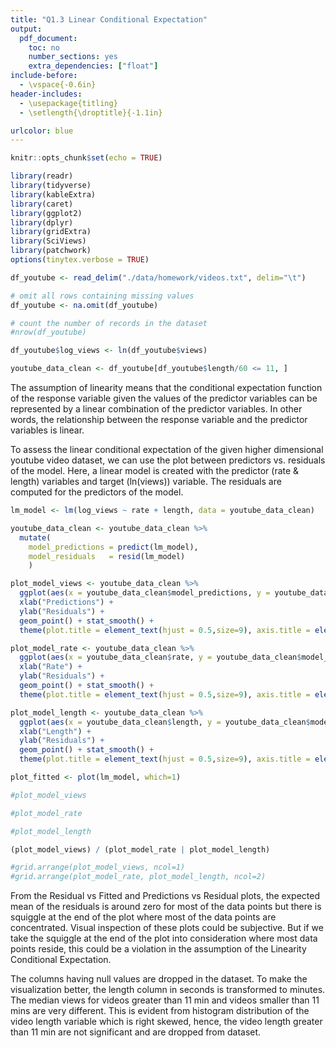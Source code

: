 ```yaml
---
title: "Q1.3 Linear Conditional Expectation"
output:
  pdf_document:
    toc: no
    number_sections: yes
    extra_dependencies: ["float"]
include-before:
  - \vspace{-0.6in}
header-includes:
  - \usepackage{titling}
  - \setlength{\droptitle}{-1.1in}

urlcolor: blue
---
```


```r
knitr::opts_chunk$set(echo = TRUE)
```

```r
library(readr)
library(tidyverse)
library(kableExtra)
library(caret)
library(ggplot2)
library(dplyr)
library(gridExtra)
library(SciViews)
library(patchwork)
options(tinytex.verbose = TRUE)
```

```r
df_youtube <- read_delim("./data/homework/videos.txt", delim="\t")

# omit all rows containing missing values
df_youtube <- na.omit(df_youtube)

# count the number of records in the dataset
#nrow(df_youtube)

df_youtube$log_views <- ln(df_youtube$views)

youtube_data_clean <- df_youtube[df_youtube$length/60 <= 11, ]
```



\textbf{Assumption:}
The assumption of linearity means that the conditional expectation function of the response variable given the values of the predictor variables can be represented by a linear combination of the predictor variables. In other words, the relationship between the response variable and the predictor variables is linear.



\textbf{Evaluating the Assumption:}

To assess the linear conditional expectation of the given higher dimensional youtube video dataset, we can use the plot between predictors vs. residuals of the model. Here, a linear model is created with the predictor (rate & length) variables and target (ln(views)) variable. The residuals are computed for the predictors of the model.

```r
lm_model <- lm(log_views ~ rate + length, data = youtube_data_clean)

youtube_data_clean <- youtube_data_clean %>% 
  mutate(    
    model_predictions = predict(lm_model), 
    model_residuals   = resid(lm_model)
    )

```



```r
plot_model_views <- youtube_data_clean %>%  
  ggplot(aes(x = youtube_data_clean$model_predictions, y = youtube_data_clean$model_residuals)) + 
  xlab("Predictions") +
  ylab("Residuals") +
  geom_point() + stat_smooth() + 
  theme(plot.title = element_text(hjust = 0.5,size=9), axis.title = element_text(size=9), legend.title = element_text(size=9))

plot_model_rate <- youtube_data_clean %>%  
  ggplot(aes(x = youtube_data_clean$rate, y = youtube_data_clean$model_residuals)) + 
  xlab("Rate") +
  ylab("Residuals") +
  geom_point() + stat_smooth() + 
  theme(plot.title = element_text(hjust = 0.5,size=9), axis.title = element_text(size=9), legend.title = element_text(size=9))

plot_model_length <- youtube_data_clean %>%  
  ggplot(aes(x = youtube_data_clean$length, y = youtube_data_clean$model_residuals)) + 
  xlab("Length") +
  ylab("Residuals") +
  geom_point() + stat_smooth() + 
  theme(plot.title = element_text(hjust = 0.5,size=9), axis.title = element_text(size=9), legend.title = element_text(size=9))

plot_fitted <- plot(lm_model, which=1)

#plot_model_views

#plot_model_rate

#plot_model_length

(plot_model_views) / (plot_model_rate | plot_model_length)

#grid.arrange(plot_model_views, ncol=1)
#grid.arrange(plot_model_rate, plot_model_length, ncol=2)

```



\textbf{Inference:}

From the Residual vs Fitted and Predictions vs Residual plots, the expected mean of the residuals is around zero for most of the data points but there is squiggle at the end of the plot where most of the data points are concentrated. Visual inspection of these plots could be subjective. But if we take the squiggle at the end of the plot into consideration where most data points reside, this could be a violation in the assumption of the Linearity Conditional Expectation.


\underline{Note:} The columns having null values are dropped in the dataset. To make the visualization better, the length column in seconds is transformed to minutes. The median views for videos greater than 11 min and videos smaller than 11 mins are very different. This is evident from histogram distribution of the video length variable which is right skewed, hence, the video length greater than 11 min are not significant and are dropped from dataset.

